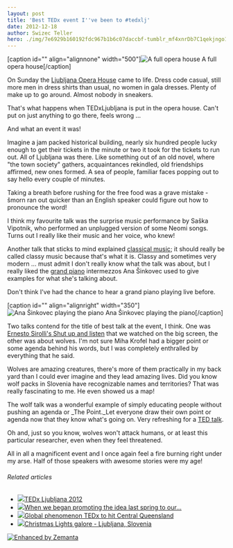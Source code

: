 ```yaml
---
layout: post
title: 'Best TEDx event I''ve been to #tedxlj'
date: 2012-12-18
author: Swizec Teller
hero: ./img/7e6929b160192fdc967b1b6c07daccbf-tumblr_mf4xnrDb7C1qekjngo1_500.jpg
---
```

\[caption id="" align="alignnone" width="500"]![A full opera house](./img/7e6929b160192fdc967b1b6c07daccbf-tumblr_mf4xnrDb7C1qekjngo1_500.jpg "A full opera house") A full opera house\[/caption]



On Sunday the [Ljubljana Opera House](<http://maps.google.com/maps?ll=46.0526333333,14.5008361111&spn=0.01,0.01&q=46.0526333333,14.5008361111 (Slovene%20National%20Opera%20and%20Ballet%20Theatre)&t=h> "Slovene National Opera and Ballet Theatre") came to life. Dress code casual, still more men in dress shirts than usual, no women in gala dresses. Plenty of make up to go around. Almost nobody in sneakers.



That's what happens when TEDxLjubljana is put in the opera house. Can't put on just anything to go there, feels wrong ...



And what an event it was!



Imagine a jam packed historical building, nearly six hundred people lucky enough to get their tickets in the minute or two it took for the tickets to run out. All of Ljubljana was there. Like something out of an old novel, where "the town society" gathers, acquaintances rekindled, old friendships affirmed, new ones formed. A sea of people, familiar faces popping out to say hello every couple of minutes.



Taking a breath before rushing for the free food was a grave mistake - šmorn ran out quicker than an English speaker could figure out how to pronounce the word!





I think my favourite talk was the surprise music performance by Saška Vipotnik, who performed an unplugged version of some Neomi songs. Turns out I really like their music and her voice, who knew!



Another talk that sticks to mind explained [classical music](http://en.wikipedia.org/wiki/Classical_music "Classical music"); it should really be called classy music because that's what it is. Classy and sometimes very modern ... must admit I don't really know what the talk was about, but I really liked the [grand piano](http://en.wikipedia.org/wiki/Piano "Piano") intermezzos Ana Šinkovec used to give examples for what she's talking about.



Don't think I've had the chance to hear a grand piano playing live before.



\[caption id="" align="alignright" width="350"]![Ana Šinkovec playing the piano](./img/7e34774c87c76e7c57f91d229c17901a-tumblr_mf4z54tL8q1qekjngo1_500.jpg "Ana Šinkovec playing the piano") Ana Šinkovec playing the piano\[/caption]



Two talks contend for the title of best talk at the event, I think. One was [Ernesto Sirolli's Shut up and listen](http://www.ted.com/talks/ernesto_sirolli_want_to_help_someone_shut_up_and_listen.html) that we watched on the big screen, the other was about wolves. I'm not sure Miha Krofel had a bigger point or some agenda behind his words, but I was completely enthralled by everything that he said.



Wolves are amazing creatures, there's more of them practically in my back yard than I could ever imagine and they lead amazing lives. Did you know wolf packs in Slovenia have recognizable names and territories? That was really fascinating to me. He even showed us a map!



The wolf talk was a wonderful example of simply educating people without pushing an agenda or _The Point._Let everyone draw their own point or agenda now that they know what's going on. Very refreshing for a [TED talk](http://www.ted.com "TED (conference)").



Oh and, just so you know, wolves won't attack humans, or at least this particular researcher, even when they feel threatened.



All in all a magnificent event and I once again feel a fire burning right under my arse. Half of those speakers with awesome stories were my age!

###### Related articles

- [![](http://i.zemanta.com/132820958_80_80.jpg)](http://www.tablix.org/~avian/blog/archives/2012/12/tedx_ljubljana_2012/)[TEDx Ljubljana 2012](http://www.tablix.org/~avian/blog/archives/2012/12/tedx_ljubljana_2012/)
- [![](http://i.zemanta.com/131918832_80_80.jpg)](http://blog.tedx.com/post/37794863200/when-we-began-promoting-the-idea-last-spring-to)[When we began promoting the idea last spring to our...](http://blog.tedx.com/post/37794863200/when-we-began-promoting-the-idea-last-spring-to)
- [![](http://i.zemanta.com/noimg_91_80_80.jpg)](http://blogs.abc.net.au/queensland/2012/11/global-phenomenon-tedx-to-hit-central-queensland.html)[Global phenomenon TEDx to hit Central Queensland](http://blogs.abc.net.au/queensland/2012/11/global-phenomenon-tedx-to-hit-central-queensland.html)
- [![](http://i.zemanta.com/132437993_80_80.jpg)](http://blog.travelpod.com/travel-blog-entries/gemsandmalc/1/1355516529/tpod.html)[Christmas Lights galore - Ljubljana, Slovenia](http://blog.travelpod.com/travel-blog-entries/gemsandmalc/1/1355516529/tpod.html)

[![Enhanced by Zemanta](http://img.zemanta.com/zemified_e.png?x-id=15222100-772a-4b79-b370-ffd802d85feb)](http://www.zemanta.com/?px "Enhanced by Zemanta")